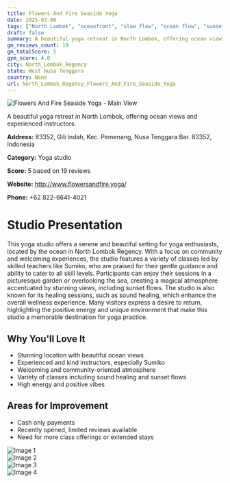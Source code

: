 ```yaml
---
title: Flowers And Fire Seaside Yoga
date: 2025-03-08
tags: ["North Lombok", "oceanfront", "slow flow", "ocean flow", "sunset flow", "serene", "community-oriented", "North Lombok Regency"]  
draft: false
summary: A beautiful yoga retreat in North Lombok, offering ocean views and experienced instructors.
gm_reviews_count: 19
gm_totalScore: 5
gym_score: 4.0
city: North_Lombok_Regency
state: West Nusa Tenggara
country: None
url: North_Lombok_Regency_Flowers_And_Fire_Seaside_Yoga
---
```


<div className="aspect-[16/9] relative my-8">
  <img 
    src="https://lh5.googleusercontent.com/p/AF1QipMd5sHX5iPaqP3pbJTSUV-qQ64S42hV5-oC-BNS=w1920-h1080-k-no"
    alt="Flowers And Fire Seaside Yoga - Main View"
    className="object-cover absolute inset-0 w-full h-full rounded-lg"
  />
</div>

A beautiful yoga retreat in North Lombok, offering ocean views and experienced instructors.

**Address:** 83352, Gili Indah, Kec. Pemenang, Nusa Tenggara Bar. 83352, Indonesia

**Category:** Yoga studio

**Score:** 5 based on 19 reviews

**Website:** http://www.flowersandfire.yoga/

**Phone:** +62 822-6641-4021

# Studio Presentation

This yoga studio offers a serene and beautiful setting for yoga enthusiasts, located by the ocean in North Lombok Regency. With a focus on community and welcoming experiences, the studio features a variety of classes led by skilled teachers like Sumiko, who are praised for their gentle guidance and ability to cater to all skill levels. Participants can enjoy their sessions in a picturesque garden or overlooking the sea, creating a magical atmosphere accentuated by stunning views, including sunset flows. The studio is also known for its healing sessions, such as sound healing, which enhance the overall wellness experience. Many visitors express a desire to return, highlighting the positive energy and unique environment that make this studio a memorable destination for yoga practice.

## Why You'll Love It

- Stunning location with beautiful ocean views
- Experienced and kind instructors, especially Sumiko
- Welcoming and community-oriented atmosphere
- Variety of classes including sound healing and sunset flows
- High energy and positive vibes

## Areas for Improvement

- Cash only payments
- Recently opened, limited reviews available
- Need for more class offerings or extended stays

<div className="grid grid-cols-1 xl:grid-cols-2 gap-4 my-8">
<div className="aspect-[4/3] relative"><img src="https://lh5.googleusercontent.com/p/AF1QipMfHBvNWMk0mwKaE5ktuJwXn3d39S5shv6XSAIU=w1920-h1080-k-no" alt="Image 1" className="object-cover absolute inset-0 w-full h-full rounded-lg" /></div>
<div className="aspect-[4/3] relative"><img src="https://lh5.googleusercontent.com/p/AF1QipP36EvhlnS2nR7v4Nsr7p1IGf8K1Ght14DqaXby=w1920-h1080-k-no" alt="Image 2" className="object-cover absolute inset-0 w-full h-full rounded-lg" /></div>
<div className="aspect-[4/3] relative"><img src="https://lh5.googleusercontent.com/p/AF1QipNMaUjXt5DVUY0QoiXf8nPjUhDN5lQGqRZfef9_=w1920-h1080-k-no" alt="Image 3" className="object-cover absolute inset-0 w-full h-full rounded-lg" /></div>
<div className="aspect-[4/3] relative"><img src="https://lh5.googleusercontent.com/p/AF1QipOC5dSP55vU5Un1etglZ3cgcyUlRgoC6xuIJLcb=w1920-h1080-k-no" alt="Image 4" className="object-cover absolute inset-0 w-full h-full rounded-lg" /></div>
</div>